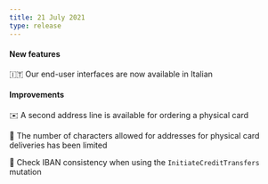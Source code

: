 ```yaml
---
title: 21 July 2021
type: release
---
```


<h4>New features</h4>

🇮🇹 Our end-user interfaces are now available in Italian

<h4>Improvements</h4>

✉️ A second address line is available for ordering a physical card

📮 The number of characters allowed for addresses for physical card deliveries has been limited

🧐 Check IBAN consistency when using the `InitiateCreditTransfers` mutation

